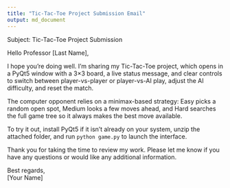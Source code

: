 ```yaml
---
title: "Tic-Tac-Toe Project Submission Email"
output: md_document
---
```


Subject: Tic-Tac-Toe Project Submission

Hello Professor [Last Name],

I hope you’re doing well. I’m sharing my Tic-Tac-Toe project, which opens in a PyQt5 window with a 3×3 board, a live status message, and clear controls to switch between player-vs-player or player-vs-AI play, adjust the AI difficulty, and reset the match.

The computer opponent relies on a minimax-based strategy: Easy picks a random open spot, Medium looks a few moves ahead, and Hard searches the full game tree so it always makes the best move available.

To try it out, install PyQt5 if it isn’t already on your system, unzip the attached folder, and run `python game.py` to launch the interface.

Thank you for taking the time to review my work. Please let me know if you have any questions or would like any additional information.

Best regards,  
[Your Name]
